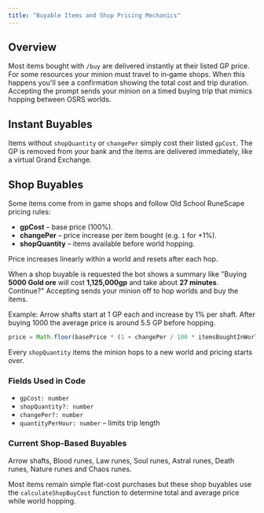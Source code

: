 ```yaml
---
title: "Buyable Items and Shop Pricing Mechanics"
---
```


## Overview
Most items bought with `/buy` are delivered instantly at their listed GP price.
For some resources your minion must travel to in‑game shops. When this happens
you'll see a confirmation showing the total cost and trip duration. Accepting
the prompt sends your minion on a timed buying trip that mimics hopping between
OSRS worlds.

## Instant Buyables
Items without `shopQuantity` or `changePer` simply cost their listed `gpCost`.
The GP is removed from your bank and the items are delivered immediately, like a
virtual Grand Exchange.

## Shop Buyables
Some items come from in game shops and follow Old School RuneScape pricing rules:

- **gpCost** – base price (100%).
- **changePer** – price increase per item bought (e.g. `1` for +1%).
- **shopQuantity** – items available before world hopping.

Price increases linearly within a world and resets after each hop.

When a shop buyable is requested the bot shows a summary like
"Buying **5000 Gold ore** will cost **1,125,000gp** and take about
**27 minutes**. Continue?" Accepting sends your minion off to hop worlds and buy
the items.

Example: Arrow shafts start at 1 GP each and increase by 1% per shaft. After
buying 1000 the average price is around 5.5 GP before hopping.

```ts
price = Math.floor(basePrice * (1 + changePer / 100 * itemsBoughtInWorld))
```

Every `shopQuantity` items the minion hops to a new world and pricing starts over.

### Fields Used in Code
- `gpCost: number`
- `shopQuantity?: number`
- `changePer?: number`
- `quantityPerHour: number` – limits trip length

### Current Shop-Based Buyables
Arrow shafts, Blood runes, Law runes, Soul runes, Astral runes, Death runes,
Nature runes and Chaos runes.

Most items remain simple flat-cost purchases but these shop buyables use the
`calculateShopBuyCost` function to determine total and average price while
world hopping.
